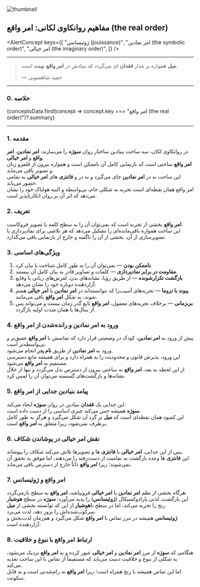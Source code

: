 
<section className="container flex max-w-screen-lg flex-col items-center mx-auto">

<Image
  src={thumbnail}
  alt="thumbnail"
  className="mt-4 w-full rounded-2xl border object-cover"
/>

<div className="prose dark:prose-invert max-w-full mx-auto w-full text-justify mt-6">

## مفاهیم روانکاوی لکانی: امر واقع (the real order)

<AlertConcept
  keys={[
    "ژوئیسانس (jouissance)",
    "امر نمادین (the symbolic order)",
    "امر خیالی (the imaginary order)",
  ]}
/>

---

> **میل** همواره بر مدار **فقدان** ای می‌گردد که بنیادش در **امر واقع** نهفته است.
>
> — حمید شاهسونی

---

### 0. خلاصه

{conceptsData.find(concept => concept.key === "امر واقع (the real order)")?.summary}

---

### 1. مقدمه

در روانکاوی لکان، سه ساحت بنیادین ساختار روان **سوژه** را می‌سازند: **امر نمادین**، **امر واقع** و **امر خیالی**.  
**امر واقع** ساحتی است که بازنمایی کامل آن ناممکن است و همواره بیرون از قلمرو زبان و تصویر باقی می‌ماند.  
این ساحت نه در **امر نمادین** جای می‌گیرد و نه در و **فانتزی‌** های **امر خیالی** به تمامی حضور می‌یابد.  
امر واقع همان نقطه‌ای است تجربه به شکلی خام، بی‌واسطه و البته هولناک خود را نشان می‌دهد که اثر آن بر روان انکارناپذیر است.

### 2. تعریف

**امر واقع** بخشی از تجربه است که نمی‌توان آن را به سطح کلمه یا تصویر فروکاست.  
این ساحت همواره باقی‌مانده‌ای را تشکیل می‌دهد که هر تلاشی برای نمادپردازی یا تصویرسازی از آن، بخشی از آن را ناگفته و خارج از بازنمایی باقی می‌گذارد.

### 3. ویژگی‌های اساسی

1. **ناممکن بودن** — نمی‌توان آن را به طور کامل شناخت یا بیان کرد.
2. **مقاومت در برابر نمادپردازی** — کلمات و تصاویر قادر به بیان کامل آن نیستند.
3. **بازگشت تکرارشونده** — از طریق رؤیا، نشانه‌های بدن، لغزش‌های زبانی یا وقایع آزاردهنده دوباره خود را نشان می‌دهد.
4. **پیوند با تروما** — تجربه‌های آسیب‌زا که نتوانسته‌اند در **امر نمادین** یا **امر خیالی** هضم شوند، به شکل **امر واقع** باقی می‌مانند.
5. **بی‌زمانی** — برخلاف تجربه‌های معمول، **امر واقع** تابع گذر زمان نیست و می‌تواند پس از سال‌ها با همان شدت اولیه بازگردد.

### 4. ورود به **امر نمادین** و رانده‌شدن از **امر واقع**

پیش از ورود به **امر نمادین**، کودک در وضعیتی قرار دارد که تماسش با **امر واقع** عمیق‌تر و بی‌واسطه‌تر است.  
ورود به **امر نمادین** از طریق **نام پدر** انجام می‌شود.  
این ورود، پذیرش قانون و محدودیت را به همراه دارد و برای همیشه مانع دسترسی مستقیم به **امر واقع** می‌شود.  
از این لحظه به بعد، **امر واقع** به ساحتی بیرون از دسترس بدل می‌گردد و تنها از خلال نشانه‌ها و بازگشت‌های گسسته می‌توان آن را لمس کرد.

### 5. پیامد بنیادین جدایی از **امر واقع**

این جدایی یک **فقدان** بنیادین در روان **سوژه** ایجاد می‌کند.  
**سوژه** همیشه حس می‌کند چیزی اساسی را از دست داده است.  
این کمبود همان نقطه‌ای است که **میل** بر گرد آن شکل می‌گیرد و هرگز به طور کامل برطرف نمی‌شود، زیرا متعلق به **امر واقع** است.

### 6. نقش **امر خیالی** در پوشاندن شکاف

پس از این جدایی، **امر خیالی** با **فانتزی** ها و تصویرها تلاش می‌کند شکاف را بپوشاند.  
این **فانتزی** ها وعده بازگشت به تمامیت از دست‌رفته را می‌دهند، اما موفق به تحقق آن نمی‌شوند؛ زیرا **امر واقع** ذاتاً خارج از دسترس باقی می‌ماند.

### 7. **امر واقع** و **ژوئیسانس**

هرگاه بخشی از نظم **امر نمادین** یا **امر خیالی** فروبپاشد، **امر واقع** به سطح بازمی‌گردد.  
این بازگشت، لذتی پارادوکسیکال (**ژوئیسانس**) را پدید می‌آورد: **سوژه** در سطح **هوشیار** رنج را تجربه می‌کند، اما در سطح نا**هوشیار** از این که توانسته بخشی از **میل** سرکوب‌شده‌اش را بروز دهد، لذت می‌برد.  
**ژوئیسانس** همیشه در مرز تماس با **امر واقع** شکل می‌گیرد و هم‌زمان لذت‌بخش و آزاردهنده است.

### 8. ارتباط **امر واقع** با نبوغ و خلاقیت

هنگامی که **سوژه** از مرز **امر نمادین** و **امر خیالی** عبور کرده و به **امر واقع** نزدیک می‌شود، به شکلی از نبوغ و خلاقیت دست می‌یابد که مستقیماً از تماس با این ساحت تغذیه می‌کند.  
اما این تماس همیشه با رنج همراه است؛ زیرا **امر واقع** نه رام‌شدنی است و نه قابل سکونت.

</div>
</section>
